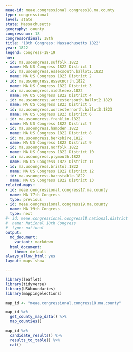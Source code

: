 ```yaml
---
meae-id: meae.congressional.congress18.ma.county
type: congressional
level: state
state: Massachusetts
geography: county
congressnum: 18
congressordinal: 18th
title: '18th Congress: Massachusetts 1822'
year: 1822
legend: congress-18-19
nnv:
- id: ma.uscongress.suffolk.1822
  name: MA US Congress 1822 District 1
- id: ma.uscongress.essexsouth.ballot2.1823
  name: MA US Congress 1823 District 2
- id: ma.uscongress.essexnorth.1822
  name: MA US Congress 1822 District 3
- id: ma.uscongress.middlesex.1822
  name: MA US Congress 1822 District 4
- id: ma.uscongress.worcestersouth.ballot2.1823
  name: MA US Congress 1823 District 5
- id: ma.uscongress.worcesternorth.ballot3.1823
  name: MA US Congress 1823 District 6
- id: ma.uscongress.franklin.1822
  name: MA US Congress 1822 District 7
- id: ma.uscongress.hampden.1822
  name: MA US Congress 1822 District 8
- id: ma.uscongress.berkshire.1822
  name: MA US Congress 1822 District 9
- id: ma.uscongress.norfolk.1822
  name: MA US Congress 1822 District 10
- id: ma.uscongress.plymouth.1822
  name: MA US Congress 1822 District 11
- id: ma.uscongress.bristol.1822
  name: MA US Congress 1822 District 12
- id: ma.uscongress.barnstable.1822
  name: MA US Congress 1822 District 13
related-maps:
- id: meae.congressional.congress17.ma.county
  name: MA 17th Congress
  type: previous
- id: meae.congressional.congress19.ma.county
  name: MA 19th Congress
  type: next
#- id: meae.congressional.congress18.national.district
#  name: National 18th Congress
#  type: national
output:
  md_document:
    variant: markdown
  html_document:
    theme: default
always_allow_html: yes
layout: maps-show

---
```


```r
library(leaflet)
library(tidyverse)
library(USAboundaries)
library(mappingelections)

map_id <- "meae.congressional.congress18.ma.county"
```

<div class="map">

```r
map_id %>%
  get_county_map_data() %>%
  map_counties()
```

</div>

<div class="results-table">

```r
map_id %>%
  candidate_results() %>%
  results_to_table() %>%
  cat()
```

</div>

